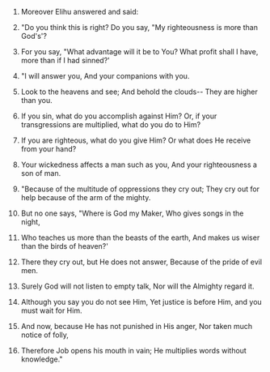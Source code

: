 
1. Moreover Elihu answered and said:

2. "Do you think this is right? Do you say, "My righteousness is more than God's'?

3. For you say, "What advantage will it be to You? What profit shall I have, more than if I had sinned?'

4. "I will answer you, And your companions with you.

5. Look to the heavens and see; And behold the clouds-- They are higher than you.

6. If you sin, what do you accomplish against Him? Or, if your transgressions are multiplied, what do you do to Him?

7. If you are righteous, what do you give Him? Or what does He receive from your hand?

8. Your wickedness affects a man such as you, And your righteousness a son of man.

9. "Because of the multitude of oppressions they cry out; They cry out for help because of the arm of the mighty.

10. But no one says, "Where is God my Maker, Who gives songs in the night,

11. Who teaches us more than the beasts of the earth, And makes us wiser than the birds of heaven?'

12. There they cry out, but He does not answer, Because of the pride of evil men.

13. Surely God will not listen to empty talk, Nor will the Almighty regard it.

14. Although you say you do not see Him, Yet justice is before Him, and you must wait for Him.

15. And now, because He has not punished in His anger, Nor taken much notice of folly,

16. Therefore Job opens his mouth in vain; He multiplies words without knowledge."



